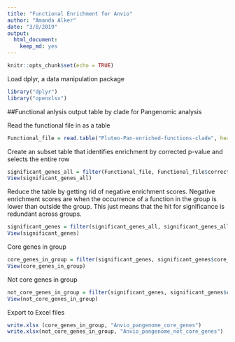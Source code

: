 ```yaml
---
title: "Functional Enrichment for Anvio"
author: "Amanda Alker"
date: "3/8/2019"
output: 
  html_document: 
    keep_md: yes
---
```


```r
knitr::opts_chunk$set(echo = TRUE)
```

Load dplyr, a data manipulation package
```r
library("dplyr")
library("openxlsx")
```

##Functional anlysis output table by clade for Pangenomic analysis

Read the functional file in as a table

```r
Functional_file = read.table("Pluteo-Pan-enriched-functions-clade", header = TRUE, sep = "\t")
```

Create an subset table that identifies enrichment by corrected p-value and selects the entire row

```r
significant_genes_all = filter(Functional_file, Functional_file$corrected_p_value <= 0.05 )
View(significant_genes_all)
```

Reduce the table by getting rid of negative enrichment scores. Negative enrichment scores are when the occurrence of a function in the group is lower than outside the group. This just means that the hit for significance is redundant across groups.

```r
significant_genes = filter(significant_genes_all, significant_genes_all$enrichment_score > 0)
View(significant_genes)
```

Core genes in group

```r
core_genes_in_group = filter(significant_genes, significant_genes$core_in_group == "True") 
View(core_genes_in_group)
```

Not core genes in group

```r
not_core_genes_in_group = filter(significant_genes, significant_genes$core_in_group == "False") 
View(not_core_genes_in_group)
```

Export to Excel files
```r
write.xlsx (core_genes_in_group, "Anvio_pangenome_core_genes")
write.xlsx(not_core_genes_in_group, "Anvio_pangenome_not_core_genes")
```

